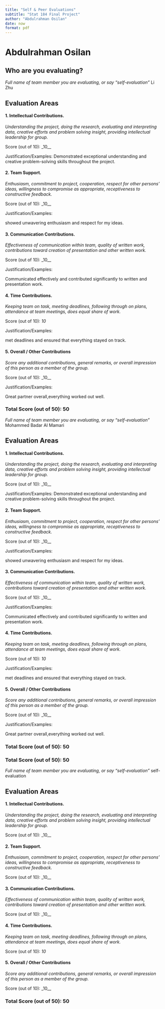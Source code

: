 ```yaml
---
title: "Self & Peer Evaluations"
subtitle: "Stat 184 Final Project"
author: "Abdulrahman Osilan"
date: now
format: pdf
---
```

<!--Directions
Use this RMD template to complete peer and self evaluations for your final project. Be sure to answer all prompts for each team member and yourself. You'll upload the knitted PDF (not the RMD) to the appropriate Canvas Portal.
--->


# Abdulrahman Osilan

## Who are you evaluating?

*Full name of team member you are evaluating, or say "self-evaluation"*
Li Zhu 

## Evaluation Areas

#### 1. Intellectual Contributions.

*Understanding the project, doing the research, evaluating and interpreting data, creative efforts and problem solving insight, providing intellectual leadership for group.* 

Score (out of 10): _10__

Justification/Examples:
Demonstrated exceptional understanding and creative problem-solving skills throughout the project.


#### 2. Team Support.

*Enthusiasm, commitment to project, cooperation, respect for other persons’ ideas, willingness to compromise as appropriate, receptiveness to constructive feedback.* 

Score (out of 10): _10__

Justification/Examples:

showed unwavering enthusiasm and respect for my ideas.

#### 3. Communication Contributions. 

*Effectiveness of communication within team, quality of written work, contributions toward creation of presentation and other written work.* 

Score (out of 10): _10__

Justification/Examples:

Communicated effectively and contributed significantly to written and presentation work.

#### 4. Time Contributions.

*Keeping team on task, meeting deadlines, following through on plans, attendance at team meetings, does equal share of work.* 

Score (out of 10): _10_

Justification/Examples:

met deadlines and ensured that everything stayed on track.


#### 5. Overall / Other Contributions

*Score any additional contributions, general remarks, or overall impression of this person as a member of the group.*

Score (out of 10): _10__

Justification/Examples:

Great partner overall,everything worked out well. 



### Total Score (out of 50): 50

*Full name of team member you are evaluating, or say "self-evaluation"*
Mohammed Badar Al Mamari

## Evaluation Areas

#### 1. Intellectual Contributions.

*Understanding the project, doing the research, evaluating and interpreting data, creative efforts and problem solving insight, providing intellectual leadership for group.* 

Score (out of 10): _10__

Justification/Examples:
Demonstrated exceptional understanding and creative problem-solving skills throughout the project.


#### 2. Team Support.

*Enthusiasm, commitment to project, cooperation, respect for other persons’ ideas, willingness to compromise as appropriate, receptiveness to constructive feedback.* 

Score (out of 10): _10__

Justification/Examples:

showed unwavering enthusiasm and respect for my ideas.

#### 3. Communication Contributions. 

*Effectiveness of communication within team, quality of written work, contributions toward creation of presentation and other written work.* 

Score (out of 10): _10__

Justification/Examples:

Communicated effectively and contributed significantly to written and presentation work.

#### 4. Time Contributions.

*Keeping team on task, meeting deadlines, following through on plans, attendance at team meetings, does equal share of work.* 

Score (out of 10): _10_

Justification/Examples:

met deadlines and ensured that everything stayed on track.


#### 5. Overall / Other Contributions

*Score any additional contributions, general remarks, or overall impression of this person as a member of the group.*

Score (out of 10): _10__

Justification/Examples:

Great partner overall,everything worked out well. 



### Total Score (out of 50): 50

### Total Score (out of 50): 50

*Full name of team member you are evaluating, or say "self-evaluation"*
self-evaluation

## Evaluation Areas

#### 1. Intellectual Contributions.

*Understanding the project, doing the research, evaluating and interpreting data, creative efforts and problem solving insight, providing intellectual leadership for group.* 

Score (out of 10): _10__



#### 2. Team Support.

*Enthusiasm, commitment to project, cooperation, respect for other persons’ ideas, willingness to compromise as appropriate, receptiveness to constructive feedback.* 

Score (out of 10): _10__



#### 3. Communication Contributions. 

*Effectiveness of communication within team, quality of written work, contributions toward creation of presentation and other written work.* 

Score (out of 10): _10__



#### 4. Time Contributions.

*Keeping team on task, meeting deadlines, following through on plans, attendance at team meetings, does equal share of work.* 

Score (out of 10): _10_



#### 5. Overall / Other Contributions

*Score any additional contributions, general remarks, or overall impression of this person as a member of the group.*

Score (out of 10): _10__


### Total Score (out of 50): 50
